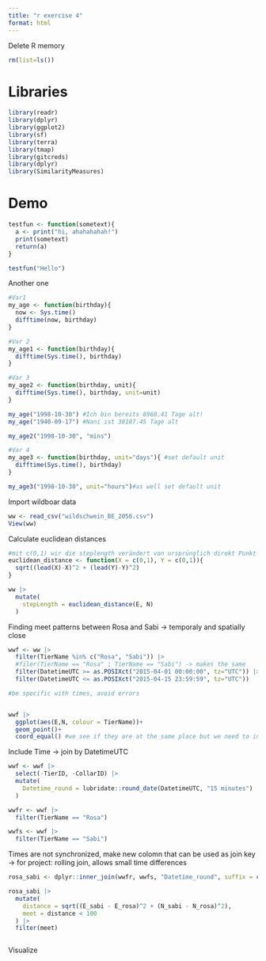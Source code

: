 ```yaml
---
title: "r exercise 4"
format: html
---
```


Delete R memory
```r
rm(list=ls())

```

# Libraries

```r
library(readr)
library(dplyr)
library(ggplot2)
library(sf)
library(terra)
library(tmap)
library(gitcreds)
library(dplyr)
library(SimilarityMeasures)

```


# Demo

```r
testfun <- function(sometext){
  a <- print("hi, ahahahahah!")
  print(sometext)
  return(a)
}

testfun("Hello")

```

Another one
```r
#Var1
my_age <- function(birthday){
  now <- Sys.time()
  difftime(now, birthday)
}

#Var 2
my_age1 <- function(birthday){
  difftime(Sys.time(), birthday)
}

#Var 3
my_age2 <- function(birthday, unit){
  difftime(Sys.time(), birthday, unit=unit)
}

my_age("1998-10-30") #Ich bin bereits 8960.41 Tage alt!
my_age("1940-09-17") #Nani ist 30187.45 Tage alt

my_age2("1998-10-30", "mins")

#Var 4
my_age3 <- function(birthday, unit="days"){ #set default unit
  difftime(Sys.time(), birthday)
}

my_age3("1998-10-30", unit="hours")#as well set default unit

```

Import wildboar data
```r
ww <- read_csv("wildschwein_BE_2056.csv")
View(ww)

```

Calculate euclidean distances
```r
#mit c(0,1) wir die steplength verändert von ursprünglich direkt Punkt A zu Punkt B, zu vom Punkt A zum übernächsten Punkt. -> Cross-scale movement analysis
euclidean_distance <- function(X = c(0,1), Y = c(0,1)){
  sqrt((lead(X)-X)^2 + (lead(Y)-Y)^2)
}

ww |> 
  mutate(
    stepLength = euclidean_distance(E, N)
  )

```

Finding meet patterns between Rosa and Sabi
-> temporaly and spatially close
```r
wwf <- ww |> 
  filter(TierName %in% c("Rosa", "Sabi")) |> 
  #filer(TierName == "Rosa" ¦ TierName == "Sabi") -> makes the same
  filter(DatetimeUTC >= as.POSIXct("2015-04-01 00:00:00", tz="UTC")) |> 
  filter(DatetimeUTC <= as.POSIXct("2015-04-15 23:59:59", tz="UTC"))

#be specific with times, avoid errors


wwf |> 
  ggplot(aes(E,N, colour = TierName))+
  geom_point()+
  coord_equal() #we see if they are at the same place but we need to include the time! 

```



Include Time -> join by DatetimeUTC
```r
wwf <- wwf |> 
  select(-TierID, -CollarID) |> 
  mutate(
    Datetime_round = lubridate::round_date(DatetimeUTC, "15 minutes") 
  )

wwfr <- wwf |> 
  filter(TierName == "Rosa")

wwfs <- wwf |> 
  filter(TierName == "Sabi")

```


Times are not synchronized, make new colomn that can be used as join key
-> for project: rolling join, allows small time differences
```r

rosa_sabi <- dplyr::inner_join(wwfr, wwfs, "Datetime_round", suffix = c("_sabi", "_rosa"))

rosa_sabi |>
  mutate(
    distance = sqrt((E_sabi - E_rosa)^2 + (N_sabi - N_rosa)^2),
    meet = distance < 100
  ) |>
  filter(meet)



```

Visualize
```r

```













































































































































































